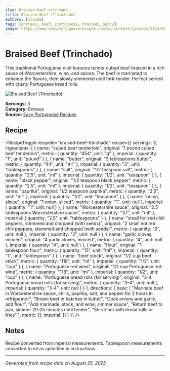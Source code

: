 ```yaml
---
slug: braised-beef-trinchado
title: Braised Beef (Trinchado)
authors: [claude]
tags: [entrees, beef, portuguese, braised, spicy]
image: https://www.easyportugueserecipes.com/wp-content/uploads/2014/08/dsc_0035.jpg
---
```



# Braised Beef (Trinchado)

This traditional Portuguese dish features tender cubed beef braised in a rich sauce of Worcestershire, wine, and spices. The beef is marinated to enhance the flavors, then slowly simmered until fork-tender. Perfect served with crusty Portuguese bread rolls.

![Braised Beef (Trinchado)](https://www.easyportugueserecipes.com/wp-content/uploads/2014/08/dsc_0035.jpg)

**Servings:** 3  
**Category:** Entrees  
**Source:** [Easy Portuguese Recipes](https://www.easyportugueserecipes.com/trinchado-braised-beef)

## Recipe

<RecipeToggle 
  recipeId="braised-beef-trinchado"
  recipe={{
  servings: 3,
  ingredients: [
    {
      name: "cubed beef tenderloin",
      original: "1 pound cubed beef tenderloin",
      metric: { quantity: "454", unit: "g" },
      imperial: { quantity: "1", unit: "pound" }
    },
    {
      name: "butter",
      original: "3 tablespoons butter",
      metric: { quantity: "44", unit: "ml" },
      imperial: { quantity: "3", unit: "tablespoons" }
    },
    {
      name: "salt",
      original: "1/2 teaspoon salt",
      metric: { quantity: "2.5", unit: "ml" },
      imperial: { quantity: "1/2", unit: "teaspoon" }
    },
    {
      name: "black pepper",
      original: "1/2 teaspoon black pepper",
      metric: { quantity: "2.5", unit: "ml" },
      imperial: { quantity: "1/2", unit: "teaspoon" }
    },
    {
      name: "paprika",
      original: "1/2 teaspoon paprika",
      metric: { quantity: "2.5", unit: "ml" },
      imperial: { quantity: "1/2", unit: "teaspoon" }
    },
    {
      name: "onion, sliced",
      original: "1 onion, sliced",
      metric: { quantity: "1", unit: null },
      imperial: { quantity: "1", unit: null }
    },
    {
      name: "Worcestershire sauce",
      original: "2.5 tablespoons Worcestershire sauce",
      metric: { quantity: "37", unit: "ml" },
      imperial: { quantity: "2.5", unit: "tablespoons" }
    },
    {
      name: "small hot red chili peppers, stemmed and chopped (with seeds)",
      original: "2 small hot red chili peppers, stemmed and chopped (with seeds)",
      metric: { quantity: "2", unit: null },
      imperial: { quantity: "2", unit: null }
    },
    {
      name: "garlic cloves, minced",
      original: "4 garlic cloves, minced",
      metric: { quantity: "4", unit: null },
      imperial: { quantity: "4", unit: null }
    },
    {
      name: "flour",
      original: "1 tablespoon flour",
      metric: { quantity: "15", unit: "ml" },
      imperial: { quantity: "1", unit: "tablespoon" }
    },
    {
      name: "beef stock",
      original: "1/2 cup beef stock",
      metric: { quantity: "118", unit: "ml" },
      imperial: { quantity: "1/2", unit: "cup" }
    },
    {
      name: "Portuguese red wine",
      original: "1/2 cup Portuguese red wine",
      metric: { quantity: "118", unit: "ml" },
      imperial: { quantity: "1/2", unit: "cup" }
    },
    {
      name: "Portuguese bread rolls (for serving)",
      original: "3-4 Portuguese bread rolls (for serving)",
      metric: { quantity: "3-4", unit: null },
      imperial: { quantity: "3-4", unit: null }
    }
  ],
  directions: {
    base: [
      "Marinate beef in Worcestershire sauce, chilis, paprika, salt, and pepper for 2 hours in refrigerator",
      "Brown beef in batches in butter",
      "Cook onions and garlic, add flour",
      "Add marinade, stock, and wine; simmer sauce",
      "Return beef to pan, simmer 20-25 minutes until tender",
      "Serve hot with bread rolls or fries"
    ],
    metric: [],
    imperial: []
  }
}} />

## Notes

Recipe converted from imperial measurements. Tablespoon measurements converted to ml as specified in instructions.

---

*Generated from recipe data on August 25, 2025*